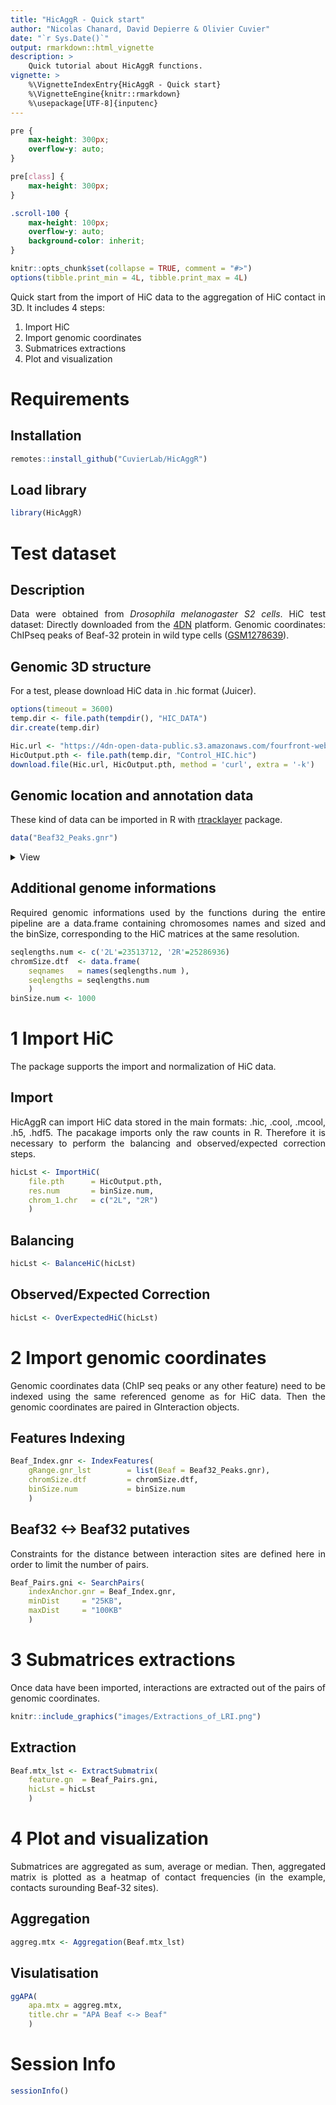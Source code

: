 ```yaml
---
title: "HicAggR - Quick start"
author: "Nicolas Chanard, David Depierre & Olivier Cuvier"
date: "`r Sys.Date()`"
output: rmarkdown::html_vignette
description: >
    Quick tutorial about HicAggR functions.
vignette: >
    %\VignetteIndexEntry{HicAggR - Quick start}
    %\VignetteEngine{knitr::rmarkdown}
    %\usepackage[UTF-8]{inputenc}
---
```

<style>
body {
text-align: justify}
</style>
```css
pre {
    max-height: 300px;
    overflow-y: auto;
}

pre[class] {
    max-height: 300px;
}
```
```css
.scroll-100 {
    max-height: 100px;
    overflow-y: auto;
    background-color: inherit;
}
```
```r
knitr::opts_chunk$set(collapse = TRUE, comment = "#>")
options(tibble.print_min = 4L, tibble.print_max = 4L)
```

Quick start from the import of HiC data to the aggregation of HiC contact in 3D. It includes 4 steps:  

1. Import HiC
2. Import genomic coordinates
3. Submatrices extractions
4. Plot and visualization

# Requirements

## Installation
```r
remotes::install_github("CuvierLab/HicAggR")
```

## Load library
```r
library(HicAggR)
```  

# Test dataset

## Description
Data were obtained from *Drosophila melanogaster S2 cells*.
HiC test dataset: Directly downloaded from the [4DN](https://data.4dnucleome.org) platform.
Genomic coordinates: ChIPseq peaks of Beaf-32 protein in wild type cells ([GSM1278639](https://www.ncbi.nlm.nih.gov/geo/query/acc.cgi?acc=GSM1278639)).

## Genomic 3D structure
For a test, please download HiC data in .hic format (Juicer).

```r
options(timeout = 3600) 
temp.dir <- file.path(tempdir(), "HIC_DATA")
dir.create(temp.dir)

Hic.url <- "https://4dn-open-data-public.s3.amazonaws.com/fourfront-webprod/wfoutput/7386f953-8da9-47b0-acb2-931cba810544/4DNFIOTPSS3L.hic"
HicOutput.pth <- file.path(temp.dir, "Control_HIC.hic")
download.file(Hic.url, HicOutput.pth, method = 'curl', extra = '-k')
```

## Genomic location and annotation data
These kind of data can be imported in R with [rtracklayer](https://bioconductor.org/packages/release/bioc/html/rtracklayer.html) package.
```r
data("Beaf32_Peaks.gnr")
```
<details>  
<summary>View</summary>  
```r
Beaf_Peaks.dtf <- Beaf32_Peaks.gnr |> as.data.frame() |> head(n=3L)
Beaf_Peaks.dtf <- Beaf_Peaks.dtf[,-c(4)]
knitr::kable(Beaf_Peaks.dtf[,c(1:4,6,5)],
    col.names = c(
        "seq","start","end","strand",
        "name","score"),
    align  = "rccccc",
    digits = 1
)
```
</details>  

## Additional genome informations
Required genomic informations used by the functions during the entire pipeline are a data.frame containing chromosomes names and sized and the binSize, corresponding to the HiC matrices at the same resolution.
```r
seqlengths.num <- c('2L'=23513712, '2R'=25286936)
chromSize.dtf  <- data.frame(
    seqnames   = names(seqlengths.num ), 
    seqlengths = seqlengths.num
    )
binSize.num <- 1000
```

# 1 Import HiC
The package supports the import and normalization of HiC data.

## Import
HicAggR can import HiC data stored in the main formats: .hic, .cool, .mcool, .h5, .hdf5. The pacakage imports only the raw counts in R. Therefore it is necessary to perform the balancing and observed/expected correction steps.
```r
hicLst <- ImportHiC(
    file.pth      = HicOutput.pth,
    res.num       = binSize.num,
    chrom_1.chr   = c("2L", "2R")
    )
```

## Balancing
```r
hicLst <- BalanceHiC(hicLst)
```

## Observed/Expected Correction
```r
hicLst <- OverExpectedHiC(hicLst)
```

# 2 Import genomic coordinates
Genomic coordinates data (ChIP seq peaks or any other feature) need to be indexed using the same referenced genome as for HiC data. Then the genomic coordinates are paired in GInteraction objects.

## Features Indexing
```r
Beaf_Index.gnr <- IndexFeatures(
    gRange.gnr_lst        = list(Beaf = Beaf32_Peaks.gnr),
    chromSize.dtf         = chromSize.dtf,
    binSize.num           = binSize.num
    )
```

## Beaf32 <-> Beaf32 putatives 
Constraints for the distance between interaction sites are defined here in order to limit the number of pairs.
```r
Beaf_Pairs.gni <- SearchPairs(
    indexAnchor.gnr = Beaf_Index.gnr,
    minDist     = "25KB",
    maxDist     = "100KB"
    )
```

# 3 Submatrices extractions
Once data have been imported, interactions are extracted out of the pairs of genomic coordinates.

```r
knitr::include_graphics("images/Extractions_of_LRI.png")
```

## Extraction
```r
Beaf.mtx_lst <- ExtractSubmatrix(
    feature.gn  = Beaf_Pairs.gni,
    hicLst = hicLst
    )
```

# 4 Plot and visualization
Submatrices are aggregated as sum, average or median. Then, aggregated matrix is plotted as a heatmap of contact frequencies (in the example, contacts surounding Beaf-32 sites).

## Aggregation
```r
aggreg.mtx <- Aggregation(Beaf.mtx_lst)
```

## Visulatisation
```r
ggAPA(
    apa.mtx = aggreg.mtx,
    title.chr = "APA Beaf <-> Beaf"
    )
```

# Session Info
```r
sessionInfo()
```
